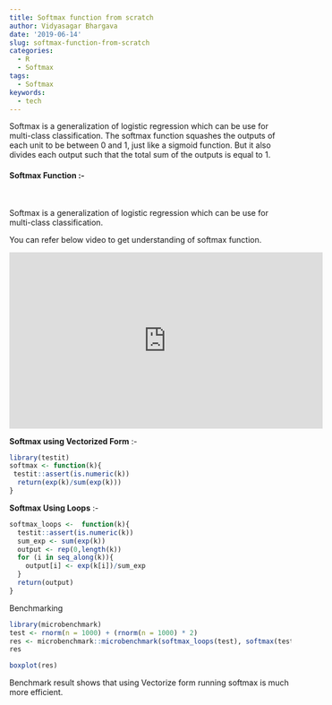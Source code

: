 ```yaml
---
title: Softmax function from scratch
author: Vidyasagar Bhargava
date: '2019-06-14'
slug: softmax-function-from-scratch
categories:
  - R
  - Softmax
tags:
  - Softmax
keywords:
  - tech
---
```



Softmax is a generalization of logistic regression which can be use for multi-class classification. The softmax function squashes the outputs of each unit to be between 0 and 1, just like a sigmoid function. But it also divides each output such that the total sum of the outputs is equal to 1.  



#### Softmax Function  :-  

<br>

Softmax is a generalization of logistic regression which can be use for multi-class classification.  

You can refer below video to get understanding of softmax function.  


<iframe width="560" height="315" src="http://www.youtube.com/embed/LLux1SW--oM" frameborder="0" allowfullscreen></iframe>

**Softmax using Vectorized Form** :-    

```r
library(testit)
softmax <- function(k){
 testit::assert(is.numeric(k))
  return(exp(k)/sum(exp(k)))
}
```



**Softmax Using Loops** :-  

```r
softmax_loops <-  function(k){
  testit::assert(is.numeric(k))
  sum_exp <- sum(exp(k))
  output <- rep(0,length(k))
  for (i in seq_along(k)){
    output[i] <- exp(k[i])/sum_exp
  }
  return(output)
}

```


Benchmarking

```r
library(microbenchmark)
test <- rnorm(n = 1000) + (rnorm(n = 1000) * 2)
res <- microbenchmark::microbenchmark(softmax_loops(test), softmax(test), times = 100)
res

```
```r
boxplot(res)

```
 

Benchmark result shows that using Vectorize form running softmax is much more efficient.  

 
 
